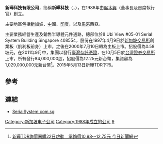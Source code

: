'''新曄科技有限公司'''，簡稱'''新曄科技'''（'''{{lang-en|Serial System Limited}}'''，{{sgx|S69}}），在1988年由[[吳木興|吳木興]]（董事長及首席執行官）創立。

主要地區包括[[新加坡|新加坡]]、[[中國|中國]]、[[印度|印度]]，以及[[馬來西亞|馬來西亞]]。

主要業務經營生產及銷售半導體元件通路，總部位於8 Ubi View #05-01 Serial System Building
Singapore 408554，股份在1997年4月9日於[[新加坡交易所|新加坡交易所]]創業板（凱利板前身）上市，之後在2000年7月10日轉為主板上市。招股價為0.58坡元，在2011年9月中，集團以發行[[臺灣存託憑證|臺灣存託憑證]]，在10月5日於[[台灣證券交易所|台灣證券交易所]]上市，所有發行84,000,000股，招股價為12.25元新台幣，集資額為1,029,000,000元新台幣<ref>[http://www.nownews.com/2011/09/21/91-2743853.htm 新曄TDR詢價圈購22日啟動　承銷價10.98～12.75元 今日新聞網]</ref>。2015年5月13日新曄TDR下市。

==參考==
{{reflist}}

==連結==
*[http://www.serialsystem.com.sg/ SerialSystem.com.sg] {{Wayback|url=http://www.serialsystem.com.sg/ |date=20200208223815 }}

[[Category:新加坡电子公司|Category:新加坡电子公司]]
[[Category:1988年成立的公司|Category:1988年成立的公司]]
[[Category:臺灣證券交易所上市公司|9]]